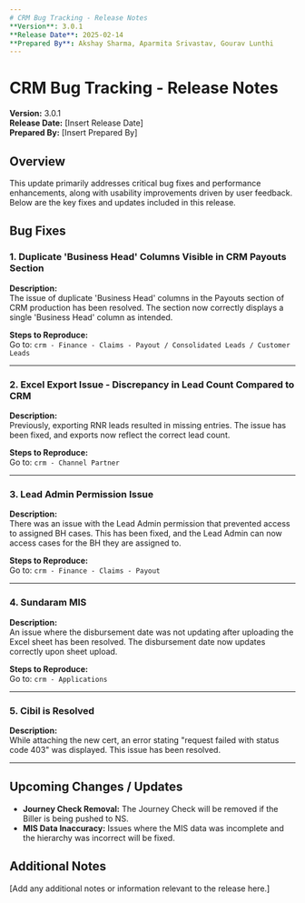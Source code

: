 ```yaml
---
# CRM Bug Tracking - Release Notes
**Version**: 3.0.1  
**Release Date**: 2025-02-14  
**Prepared By**: Akshay Sharma, Aparmita Srivastav, Gourav Lunthi
---
```


# CRM Bug Tracking - Release Notes

**Version:** 3.0.1  
**Release Date:** [Insert Release Date]  
**Prepared By:** [Insert Prepared By]

## Overview

This update primarily addresses critical bug fixes and performance enhancements, along with usability improvements driven by user feedback. Below are the key fixes and updates included in this release.

## Bug Fixes

### 1. Duplicate 'Business Head' Columns Visible in CRM Payouts Section

**Description:**  
The issue of duplicate 'Business Head' columns in the Payouts section of CRM production has been resolved. The section now correctly displays a single 'Business Head' column as intended.

**Steps to Reproduce:**  
Go to: `crm - Finance - Claims - Payout / Consolidated Leads / Customer Leads`

---

### 2. Excel Export Issue - Discrepancy in Lead Count Compared to CRM

**Description:**  
Previously, exporting RNR leads resulted in missing entries. The issue has been fixed, and exports now reflect the correct lead count.

**Steps to Reproduce:**  
Go to: `crm - Channel Partner`

---

### 3. Lead Admin Permission Issue

**Description:**  
There was an issue with the Lead Admin permission that prevented access to assigned BH cases. This has been fixed, and the Lead Admin can now access cases for the BH they are assigned to.

**Steps to Reproduce:**  
Go to: `crm - Finance - Claims - Payout`

---

### 4. Sundaram MIS

**Description:**  
An issue where the disbursement date was not updating after uploading the Excel sheet has been resolved. The disbursement date now updates correctly upon sheet upload.

**Steps to Reproduce:**  
Go to: `crm - Applications`

---

### 5. Cibil is Resolved

**Description:**  
While attaching the new cert, an error stating "request failed with status code 403" was displayed. This issue has been resolved.

---

## Upcoming Changes / Updates

- **Journey Check Removal:** The Journey Check will be removed if the Biller is being pushed to NS.
- **MIS Data Inaccuracy:** Issues where the MIS data was incomplete and the hierarchy was incorrect will be fixed.

## Additional Notes

[Add any additional notes or information relevant to the release here.]
